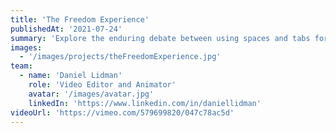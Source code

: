 ---
title: 'The Freedom Experience'
publishedAt: '2021-07-24'
summary: 'Explore the enduring debate between using spaces and tabs for code indentation, and why this choice matters more than you might think.'
images:
  - '/images/projects/theFreedomExperience.jpg'
team:
  - name: 'Daniel Lidman'
    role: 'Video Editor and Animator'
    avatar: '/images/avatar.jpg'
    linkedIn: 'https://www.linkedin.com/in/daniellidman'
videoUrl: 'https://vimeo.com/579699820/047c78ac5d'
---
